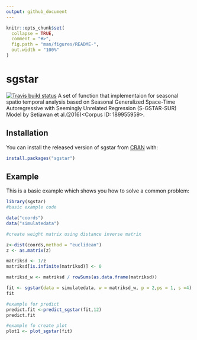 ```yaml
---
output: github_document
---
```


<!-- README.md is generated from README.Rmd. Please edit that file -->

```r
knitr::opts_chunk$set(
  collapse = TRUE,
  comment = "#>",
  fig.path = "man/figures/README-",
  out.width = "100%"
)
```

# sgstar

<!-- badges: start -->
[![Travis build status](https://travis-ci.com/yogasatria30/sgstar.svg?branch=master)](https://travis-ci.com/yogasatria30/sgstar)
<!-- badges: end -->
A set of function that implementaion for seasonal spatio temporal analysis based on Seasonal Generalized Space-Time Autoregressive with Seemingly Unrelated Regression (S-GSTAR-SUR) Model by Setiawan et al.(2016)<Corpus ID: 189955959>.

## Installation

You can install the released version of sgstar from [CRAN](https://CRAN.R-project.org) with:

``` r
install.packages("sgstar")
```

## Example

This is a basic example which shows you how to solve a common problem:

```r
library(sgstar)
#basic example code

data("coords")
data("simulatedata")

#create weight matrix using distance inverse matrix

z<-dist(coords,method = "euclidean")
z <- as.matrix(z)

matriksd <- 1/z
matriksd[is.infinite(matriksd)] <- 0

matriksd_w <- matriksd / rowSums(as.data.frame(matriksd))

fit <- sgstar(data = simulatedata, w = matriksd_w, p = 2,ps = 1, s =4)
fit
```

```r
#example for predict 
predict.fit <-predict_sgstar(fit,12)
predict.fit
```

```r
#example fo create plot
plot1 <- plot_sgstar(fit)
```




